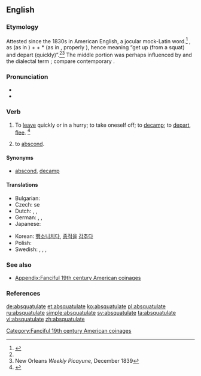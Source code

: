 ==English==
{{was wotd|2006|June|17}}

===Etymology===
Attested since the 1830s in American English, a jocular mock-Latin word.<ref name=quinion>{{R:World Wide Words|weirdwords/ww-abs1|Absquatulate|3 Aug. 2002}}</ref> {{blend|abscond|squat|perambulate|lang=en}}, as {{term|ab-||away (from)|lang=en}} (as in {{term|abscond|lang=en}}) + {{term|squat|lang=en}} + *{{term||-ulate}} (as in {{term|perambulate|lang=en}}, properly {{term|-ate|lang=en}}), hence meaning “get up (from a squat) and depart (quickly)”.<ref name=quinion/><ref>New Orleans ''Weekly Picayune,'' December 1839</ref> The middle portion was perhaps influenced by {{term|-le||(frequentative)|lang=en}} and the dialectal term {{term|squattle||depart|lang=en}}; compare contemporary {{term|skedaddle|lang=en}}.

===Pronunciation===
* {{IPA|/æb.ˈskwɑtʃ.ʊ.leɪt/|/æbz.ˈkwɑtʃ.ʊ.leɪt|/æbz.ˈkwɑtʃ.ə.leɪt/|lang=en}}
* {{audio|en-us-absquatulate.ogg|Audio (US)|lang=en}}

===Verb===
{{en-verb|absquatulat}}

# {{context|intransitive|slang|lang=en}} To [[leave]] quickly or in a hurry; to take oneself off; to [[decamp]]; to [[depart]], [[flee]]. {{defdate|from 19th c.}}<ref name=SOED>{{R:SOED5|page=9}}</ref>
# {{context|intransitive|slang|lang=en}} to [[abscond]].

====Synonyms====
* {{sense|leave quickly}} [[abscond]], [[decamp]]

====Translations====
{{trans-top|to leave quickly or in a hurry; to take oneself off; to decamp; to depart}}
* Bulgarian: {{t|bg|вдигам гълъбите}}
* Czech: {{t|cs|zdejchnout}} se
* Dutch: {{t|nl|er vanonder muizen}}, {{t|nl|'m smeren}}, {{t|nl|zijn biezen pakken}}
* German: {{t+|de|fliehen}}, {{t|de|fortlaufen}}, {{t|de|davonmachen}}
* Japanese: {{t|ja|逃げる|tr=にげる, nigeru|sc=Jpan}}
{{trans-mid}}
* Korean: [[뺑소니]][[치다]], [[종적]]을 [[감추다]]
* Polish: {{t|pl|zwiewać}}
* Swedish: {{t+|sv|dunsta}}, {{t+|sv|smita}}, {{t+|sv|fly}}, {{t+|sv|dra}}
{{trans-bottom}}

===See also===
* [[Appendix:Fanciful 19th century American coinages]]

===References===
<references/>

[[Category:Fanciful 19th century American coinages]]

[[de:absquatulate]]
[[et:absquatulate]]
[[ko:absquatulate]]
[[pl:absquatulate]]
[[ru:absquatulate]]
[[simple:absquatulate]]
[[sv:absquatulate]]
[[ta:absquatulate]]
[[vi:absquatulate]]
[[zh:absquatulate]]